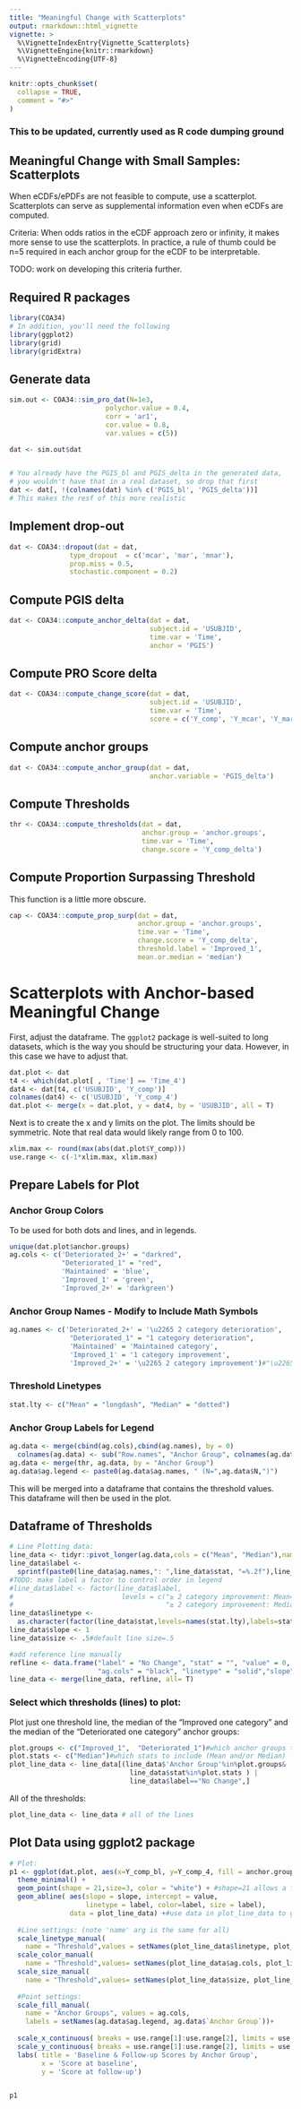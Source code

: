 ```yaml
---
title: "Meaningful Change with Scatterplots"
output: rmarkdown::html_vignette
vignette: >
  %\VignetteIndexEntry{Vignette_Scatterplots}
  %\VignetteEngine{knitr::rmarkdown}
  %\VignetteEncoding{UTF-8}
---
```


```r
knitr::opts_chunk$set(
  collapse = TRUE,
  comment = "#>"
)
```

### This to be updated, currently used as R code dumping ground


## Meaningful Change with Small Samples: Scatterplots 

When eCDFs/ePDFs are not feasible to compute, use a scatterplot.
Scatterplots can serve as supplemental information even when eCDFs are computed.


Criteria: When odds ratios in the eCDF approach zero or infinity, it makes more sense to use the scatterplots. In practice, a rule of thumb could be n=5 required in each anchor group for the eCDF to be interpretable. 


TODO: work on developing this criteria further. 

## Required R packages
```r

library(COA34)
# In addition, you'll need the following
library(ggplot2)
library(grid)
library(gridExtra)

```


## Generate data
```r

sim.out <- COA34::sim_pro_dat(N=1e3,
                        polychor.value = 0.4,
                        corr = 'ar1',
                        cor.value = 0.8,
                        var.values = c(5))

dat <- sim.out$dat


# You already have the PGIS_bl and PGIS_delta in the generated data,
# you wouldn't have that in a real dataset, so drop that first
dat <- dat[, !(colnames(dat) %in% c('PGIS_bl', 'PGIS_delta'))]
# This makes the resf of this more realistic

```

## Implement drop-out

```r

dat <- COA34::dropout(dat = dat,
               type_dropout  = c('mcar', 'mar', 'mnar'),
               prop.miss = 0.5,
               stochastic.component = 0.2)


```


## Compute PGIS delta

```r
dat <- COA34::compute_anchor_delta(dat = dat,
                                   subject.id = 'USUBJID',
                                   time.var = 'Time',
                                   anchor = 'PGIS')

```

## Compute PRO Score delta

```r
dat <- COA34::compute_change_score(dat = dat,
                                   subject.id = 'USUBJID',
                                   time.var = 'Time',
                                   score = c('Y_comp', 'Y_mcar', 'Y_mar', 'Y_mnar'))


```


## Compute anchor groups

```r
dat <- COA34::compute_anchor_group(dat = dat,
                                   anchor.variable = 'PGIS_delta')


```

## Compute Thresholds


```r

thr <- COA34::compute_thresholds(dat = dat,
                                 anchor.group = 'anchor.groups',
                                 time.var = 'Time',
                                 change.score = 'Y_comp_delta')

```

## Compute Proportion Surpassing Threshold

This function is a little more obscure. 
```r

cap <- COA34::compute_prop_surp(dat = dat,
                                anchor.group = 'anchor.groups',
                                time.var = 'Time',
                                change.score = 'Y_comp_delta',
                                threshold.label = 'Improved_1',
                                mean.or.median = 'median')


```

# Scatterplots with Anchor-based Meaningful Change

First, adjust the dataframe. The `ggplot2` package is well-suited to long datasets, 
which is the way you should be structuring your data. However, in this case
we have to adjust that. 

```r
dat.plot <- dat
t4 <- which(dat.plot[ , 'Time'] == 'Time_4')
dat4 <- dat[t4, c('USUBJID', 'Y_comp')]
colnames(dat4) <- c('USUBJID', 'Y_comp_4')
dat.plot <- merge(x = dat.plot, y = dat4, by = 'USUBJID', all = T)

```

Next is to create the x and y limits on the plot. The limits should be
symmetric. Note that real data would likely range from 0 to 100. 

```r
xlim.max <- round(max(abs(dat.plot$Y_comp)))
use.range <- c(-1*xlim.max, xlim.max)

```

## Prepare Labels for Plot

### Anchor Group Colors
To be used for both dots and lines, and in legends.

```r
unique(dat.plot$anchor.groups)
ag.cols <- c('Deteriorated_2+' = "darkred",
             "Deteriorated_1" = "red",
             'Maintained' = 'blue',
             'Improved_1' = 'green',
             'Improved_2+' = 'darkgreen')
```

### Anchor Group Names - Modify to Include Math Symbols
```r

ag.names <- c('Deteriorated_2+' = '\u2265 2 category deterioration', 
               "Deteriorated_1" = "1 category deterioration",
               'Maintained' = 'Maintained category',
               'Improved_1' = '1 category improvement',
               'Improved_2+' = '\u2265 2 category improvement')#"\u2265" is ≥
```

### Threshold Linetypes 
```r
stat.lty <- c("Mean" = "longdash", "Median" = "dotted")
```


### Anchor Group Labels for Legend
```r
ag.data <- merge(cbind(ag.cols),cbind(ag.names), by = 0)
  colnames(ag.data) <- sub("Row.names", "Anchor Group", colnames(ag.data))
ag.data <- merge(thr, ag.data, by = "Anchor Group")
ag.data$ag.legend <- paste0(ag.data$ag.names, " (N=",ag.data$N,")")
```

This will be merged into a dataframe that contains the threshold values. This
dataframe will then be used in the plot. 

## Dataframe of Thresholds

```r
# Line Plotting data:
line_data <- tidyr::pivot_longer(ag.data,cols = c("Mean", "Median"),names_to = "stat")
line_data$label <- 
  sprintf(paste0(line_data$ag.names,": ",line_data$stat, "=%.2f"),line_data$value)
#TODO: make label a factor to control order in legend
#line_data$label <- factor(line_data$label,
#                           levels = c("≥ 2 category improvement: Mean=-2.28",
#                                      "≥ 2 category improvement: Median=-2.51"))
line_data$linetype <- 
  as.character(factor(line_data$stat,levels=names(stat.lty),labels=stat.lty))
line_data$slope <- 1
line_data$size <- .5#default line size=.5

#add reference line manually
refline <- data.frame("label" = "No Change", "stat" = "", "value" = 0,
                      "ag.cols" = "black", "linetype" = "solid","slope" = 1,"size"=1)
line_data <- merge(line_data, refline, all= T)
```


### Select which thresholds (lines) to plot:

Plot just one threshold line, the median of the "Improved one category" and the median of the "Deteriorated one category" anchor groups:

```r
plot.groups <- c("Improved_1",  "Deteriorated_1")#which anchor groups to include
plot.stats <- c("Median")#which stats to include (Mean and/or Median)
plot_line_data <- line_data[(line_data$'Anchor Group'%in%plot.groups&
                              line_data$stat%in%plot.stats ) |
                              line_data$label=="No Change",]
```

All of the thresholds:
```r
plot_line_data <- line_data # all of the lines
```

## Plot Data using ggplot2 package

```r

# Plot:
p1 <- ggplot(dat.plot, aes(x=Y_comp_bl, y=Y_comp_4, fill = anchor.groups)) +
  theme_minimal() +
  geom_point(shape = 21,size=3, color = "white") + #shape=21 allows a fill, color=white makes no outline
  geom_abline( aes(slope = slope, intercept = value,
                   linetype = label, color=label, size = label),
               data = plot_line_data) +#use data in plot_line_data to get lines
  
  #Line settings: (note 'name' arg is the same for all)
  scale_linetype_manual(
    name = "Threshold",values = setNames(plot_line_data$linetype, plot_line_data$label)) +
  scale_color_manual(
    name = "Threshold",values= setNames(plot_line_data$ag.cols, plot_line_data$label))+
  scale_size_manual(
    name = "Threshold",values= setNames(plot_line_data$size, plot_line_data$label))+
  
  #Point settings:
  scale_fill_manual(
    name = "Anchor Groups", values = ag.cols, 
    labels = setNames(ag.data$ag.legend, ag.data$`Anchor Group`))+
  
  scale_x_continuous( breaks = use.range[1]:use.range[2], limits = use.range) +
  scale_y_continuous( breaks = use.range[1]:use.range[2], limits = use.range) +
  labs( title = 'Baseline & Follow-up Scores by Anchor Group',
        x = 'Score at baseline',
        y = 'Score at follow-up') 


p1



```
